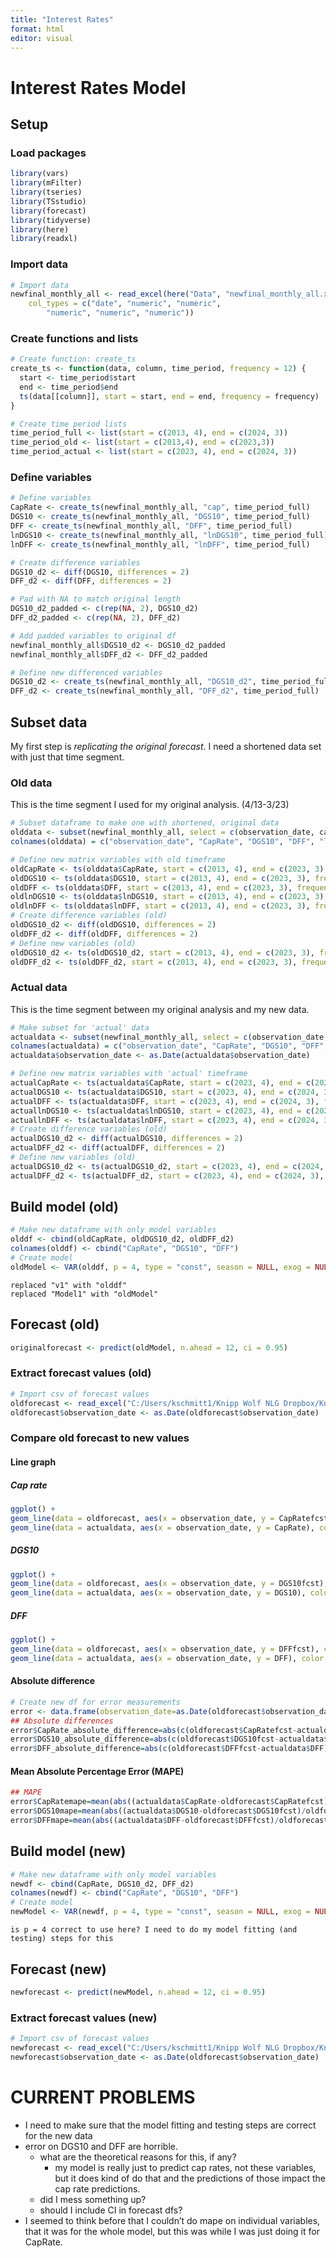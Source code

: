 ```yaml
---
title: "Interest Rates"
format: html
editor: visual
---
```


# Interest Rates Model

## Setup

### Load packages

```r
library(vars)  
library(mFilter)  
library(tseries)  
library(TSstudio)  
library(forecast)
library(tidyverse)
library(here)
library(readxl)
```

### Import data

```r
# Import data
newfinal_monthly_all <- read_excel(here("Data", "newfinal_monthly_all.xlsx"), 
    col_types = c("date", "numeric", "numeric", 
        "numeric", "numeric", "numeric"))
```

### Create functions and lists

```r
# Create function: create_ts
create_ts <- function(data, column, time_period, frequency = 12) {
  start <- time_period$start
  end <- time_period$end
  ts(data[[column]], start = start, end = end, frequency = frequency)
}
```

```r
# Create time period lists
time_period_full <- list(start = c(2013, 4), end = c(2024, 3))
time_period_old <- list(start = c(2013,4), end = c(2023,3))
time_period_actual <- list(start = c(2023, 4), end = c(2024, 3))
```

### Define variables

```r
# Define variables
CapRate <- create_ts(newfinal_monthly_all, "cap", time_period_full)
DGS10 <- create_ts(newfinal_monthly_all, "DGS10", time_period_full)
DFF <- create_ts(newfinal_monthly_all, "DFF", time_period_full)
lnDGS10 <- create_ts(newfinal_monthly_all, "lnDGS10", time_period_full)
lnDFF <- create_ts(newfinal_monthly_all, "lnDFF", time_period_full)
```

```r
# Create difference variables
DGS10_d2 <- diff(DGS10, differences = 2)
DFF_d2 <- diff(DFF, differences = 2)

# Pad with NA to match original length
DGS10_d2_padded <- c(rep(NA, 2), DGS10_d2)
DFF_d2_padded <- c(rep(NA, 2), DFF_d2)

# Add padded variables to original df
newfinal_monthly_all$DGS10_d2 <- DGS10_d2_padded
newfinal_monthly_all$DFF_d2 <- DFF_d2_padded
```

```r
# Define new differenced variables
DGS10_d2 <- create_ts(newfinal_monthly_all, "DGS10_d2", time_period_full)
DFF_d2 <- create_ts(newfinal_monthly_all, "DFF_d2", time_period_full)
```

## Subset data

My first step is *replicating the original forecast*. I need a shortened data set with just that time segment.

### Old data

This is the time segment I used for my original analysis. (4/13-3/23)

```r
# Subset dataframe to make one with shortened, original data
olddata <- subset(newfinal_monthly_all, select = c(observation_date, cap, DGS10, DFF, lnDGS10, lnDFF), observation_date < as.Date("2023-04-01"))
colnames(olddata) = c("observation_date", "CapRate", "DGS10", "DFF", "lnDGS10", "lnDFF")
```

```r
# Define new matrix variables with old timeframe
oldCapRate <- ts(olddata$CapRate, start = c(2013, 4), end = c(2023, 3), frequency = 12)
oldDGS10 <- ts(olddata$DGS10, start = c(2013, 4), end = c(2023, 3), frequency = 12)
oldDFF <- ts(olddata$DFF, start = c(2013, 4), end = c(2023, 3), frequency = 12)
oldlnDGS10 <- ts(olddata$lnDGS10, start = c(2013, 4), end = c(2023, 3), frequency = 12)
oldlnDFF <- ts(olddata$lnDFF, start = c(2013, 4), end = c(2023, 3), frequency = 12)
# Create difference variables (old)
oldDGS10_d2 <- diff(oldDGS10, differences = 2)
oldDFF_d2 <- diff(oldDFF, differences = 2)
# Define new variables (old)
oldDGS10_d2 <- ts(oldDGS10_d2, start = c(2013, 4), end = c(2023, 3), frequency = 12)
oldDFF_d2 <- ts(oldDFF_d2, start = c(2013, 4), end = c(2023, 3), frequency = 12)
```

### Actual data

This is the time segment between my original analysis and my new data.

```r
# Make subset for 'actual' data
actualdata <- subset(newfinal_monthly_all, select = c(observation_date, cap, DGS10, DFF, lnDGS10, lnDFF), observation_date > as.Date("2023-03-01"))
colnames(actualdata) = c("observation_date", "CapRate", "DGS10", "DFF", "lnDGS10", "lnDFF")
actualdata$observation_date <- as.Date(actualdata$observation_date)
```

```r
# Define new matrix variables with 'actual' timeframe
actualCapRate <- ts(actualdata$CapRate, start = c(2023, 4), end = c(2024, 3), frequency = 12)
actualDGS10 <- ts(actualdata$DGS10, start = c(2023, 4), end = c(2024, 3), frequency = 12)
actualDFF <- ts(actualdata$DFF, start = c(2023, 4), end = c(2024, 3), frequency = 12)
actuallnDGS10 <- ts(actualdata$lnDGS10, start = c(2023, 4), end = c(2024, 3), frequency = 12)
actuallnDFF <- ts(actualdata$lnDFF, start = c(2023, 4), end = c(2024, 3), frequency = 12)
# Create difference variables (old)
actualDGS10_d2 <- diff(actualDGS10, differences = 2)
actualDFF_d2 <- diff(actualDFF, differences = 2)
# Define new variables (old)
actualDGS10_d2 <- ts(actualDGS10_d2, start = c(2023, 4), end = c(2024, 3), frequency = 12)
actualDFF_d2 <- ts(actualDFF_d2, start = c(2023, 4), end = c(2024, 3), frequency = 12)
```

## Build model (old)

```r
# Make new dataframe with only model variables
olddf <- cbind(oldCapRate, oldDGS10_d2, oldDFF_d2)
colnames(olddf) <- cbind("CapRate", "DGS10", "DFF")
# Create model
oldModel <- VAR(olddf, p = 4, type = "const", season = NULL, exog = NULL)
```

```         
replaced "v1" with "olddf"
replaced "Model1" with "oldModel"
```

## Forecast (old)

```r
originalforecast <- predict(oldModel, n.ahead = 12, ci = 0.95)
```

### Extract forecast values (old)

```r
# Import csv of forecast values
oldforecast <- read_excel("C:/Users/kschmitt1/Knipp Wolf NLG Dropbox/Knipp Group Team Folder/5 - STAFF/3 - STAFF/KSchmitt/Research Reports/Interest Rates (General Report 1)/oldforecast.xlsx")
oldforecast$observation_date <- as.Date(oldforecast$observation_date)
```

### Compare old forecast to new values

#### Line graph

##### Cap rate

```r
ggplot() +
geom_line(data = oldforecast, aes(x = observation_date, y = CapRatefcst), color = "blue") +
geom_line(data = actualdata, aes(x = observation_date, y = CapRate), color = "red")
```

##### DGS10

```r
ggplot() +
geom_line(data = oldforecast, aes(x = observation_date, y = DGS10fcst), color = "blue") +
geom_line(data = actualdata, aes(x = observation_date, y = DGS10), color = "red")
```

##### DFF

```r
ggplot() +
geom_line(data = oldforecast, aes(x = observation_date, y = DFFfcst), color = "blue") +
geom_line(data = actualdata, aes(x = observation_date, y = DFF), color = "red")
```

#### Absolute difference

```r
# Create new df for error measurements
error <- data.frame(observation_date=as.Date(oldforecast$observation_date))
## Absolute differences
error$CapRate_absolute_difference=abs(c(oldforecast$CapRatefcst-actualdata$CapRate))
error$DGS10_absolute_difference=abs(c(oldforecast$DGS10fcst-actualdata$DGS10))
error$DFF_absolute_difference=abs(c(oldforecast$DFFfcst-actualdata$DFF))
```

#### Mean Absolute Percentage Error (MAPE)

```r
## MAPE
error$CapRatemape=mean(abs((actualdata$CapRate-oldforecast$CapRatefcst)/oldforecast$CapRatefcst))
error$DGS10mape=mean(abs((actualdata$DGS10-oldforecast$DGS10fcst)/oldforecast$DGS10fcst))
error$DFFmape=mean(abs((actualdata$DFF-oldforecast$DFFfcst)/oldforecast$DFFfcst))
```

## Build model (new)

```r
# Make new dataframe with only model variables
newdf <- cbind(CapRate, DGS10_d2, DFF_d2)
colnames(newdf) <- cbind("CapRate", "DGS10", "DFF")
# Create model
newModel <- VAR(newdf, p = 4, type = "const", season = NULL, exog = NULL)
```

```         
is p = 4 correct to use here? I need to do my model fitting (and testing) steps for this
```

## Forecast (new)

```r
newforecast <- predict(newModel, n.ahead = 12, ci = 0.95)
```

### Extract forecast values (new)

```r
# Import csv of forecast values
newforecast <- read_excel("C:/Users/kschmitt1/Knipp Wolf NLG Dropbox/Knipp Group Team Folder/5 - STAFF/3 - STAFF/KSchmitt/Research Reports/Interest Rates (General Report 1)/newforecast.xlsx")
newforecast$observation_date <- as.Date(oldforecast$observation_date)
```

# CURRENT PROBLEMS

-   I need to make sure that the model fitting and testing steps are correct for the new data
-   error on DGS10 and DFF are horrible.
    -   what are the theoretical reasons for this, if any?
        -   my model is really just to predict cap rates, not these variables, but it does kind of do that and the predictions of those impact the cap rate predictions.
    -   did I mess something up?
    -   should I include CI in forecast dfs?
-   I seemed to think before that I couldn't do mape on individual variables, that it was for the whole model, but this was while I was just doing it for CapRate.
